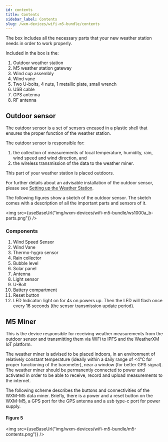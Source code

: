 ```yaml
---
id: contents
title: Contents
sidebar_label: Contents
slug: /wxm-devices/wifi-m5-bundle/contents
---
```



The box includes all the necessary parts that your new weather station needs in order to work properly.

Included in the box is the:
1. Outdoor weather station
1. M5 weather station gateway
1. Wind cup assembly
1. Wind vane
1. Two U-bolts, 4 nuts, 1 metallic plate, small wrench
1. USB cable
1. GPS antenna
1. RF antenna

## Outdoor sensor

The outdoor sensor is a set of sensors encased in a plastic shell that ensures the proper function of the weather station.

The outdoor sensor is responsible for:

1. the collection of measurements of local temperature, humidity, rain, wind speed and wind direction, and
1. the wireless transmission of the data to the weather miner.

This part of your weather station is placed outdoors.

For further details about an advisable installation of the outdoor sensor, please see [Setting up the Weather Station](/wxm-devices/wifi-m5-bundle/setup-weather-station).

The following figures show a sketch of the outdoor sensor. The sketch comes with a description of all the important parts and sensors of it.

<img src={useBaseUrl("img/wxm-devices/wifi-m5-bundle/ws1000a_b-parts.png")} />

### Components

1. Wind Speed Sensor
1. Wind Vane
1. Thermo-hygro sensor
1. Rain collector
1. Bubble level
1. Solar panel
1. Antenna
1. Light sensor
1. U-Bolt
1. Battery compartment
1. Reset button
1. LED Indicator: light on for 4s on powers up. Then the LED will flash once every 16 seconds (the sensor transmission update period).

## M5 Miner

This is the device responsible for receiving weather measurements from the outdoor sensor and transmitting them via WiFi to IPFS and the WeatherXM IoT platform.

The weather miner is advised to be placed indoors, in an environment of relatively constant temperature (ideally within a daily range of <4°C for proper functioning of the barometer),
near a window (for better GPS signal). The weather miner should be permanently connected to power and activated in order to be able to receive, record and upload measurements to the internet.

The following scheme describes the buttons and connectivities of the WXM-M5 data miner. Briefly, there is a power and a reset button on the WXM-M5, a GPS port for the GPS antenna and a usb type-c port for power supply.

#### Figure 5

<img src={useBaseUrl("img/wxm-devices/wifi-m5-bundle/m5-contents.png")} />
